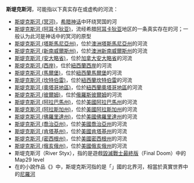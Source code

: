 '''斯堤克斯河'''，可能指以下真实存在或虚构的河流：
*[[斯堤克斯河_(冥河)|斯堤克斯河 (冥河)]]，[[希腊神话|希腊神话]]中环绕冥国的河
*[[斯堤克斯河_(阿耳卡狄亚)|斯堤克斯河 (阿耳卡狄亚)]]，流经希腊[[阿耳卡狄亚|阿耳卡狄亚]]地区的一条真实存在的河；一般认为此河是神话中的冥河的原型
*[[斯堤克斯河_(塔斯馬尼亞州)|斯堤克斯河 (塔斯馬尼亞州)]]，位於[[澳洲|澳洲]][[塔斯馬尼亞州|塔斯馬尼亞州]]的河流
*[[斯堤克斯河_(新南威爾斯州)|斯堤克斯河 (新南威爾斯州)]]，位於[[澳洲|澳洲]][[新南威爾斯州|新南威爾斯州]]的河流
*[[斯堤克斯河_(安大略省)|斯堤克斯河 (安大略省)]]，位於[[加拿大|加拿大]][[安大略省|安大略省]]的河流
*[[斯堤克斯河_(西岸)|斯堤克斯河 (西岸)]]，位於[[紐西蘭|紐西蘭]][[西岸_(紐西蘭)|西岸]]的河流
*[[斯堤克斯河_(馬爾堡)|斯堤克斯河 (馬爾堡)]]，位於[[紐西蘭|紐西蘭]][[馬爾堡_(紐西蘭)|馬爾堡]]的河流
*[[斯堤克斯河_(坎特伯雷)|斯堤克斯河 (坎特伯雷)]]，位於[[紐西蘭|紐西蘭]][[坎特伯雷_(紐西蘭)|坎特伯雷]]的河流
*[[斯堤克斯河_(奧塔哥地區)|斯堤克斯河 (奧塔哥地區)]]，位於[[紐西蘭|紐西蘭]][[奧塔哥地區|奧塔哥地區]]的河流
*[[斯堤克斯河_(彼爾姆)|斯堤克斯河 (彼爾姆)]]，位於[[俄羅斯|俄羅斯]][[彼爾姆|彼爾姆]]的河流
*[[斯堤克斯河_(阿拉巴馬州)|斯堤克斯河 (阿拉巴馬州)]]，位於[[美國|美國]][[阿拉巴馬州|阿拉巴馬州]]的河流
*[[斯堤克斯河_(阿拉斯加州)|斯堤克斯河 (阿拉斯加州)]]，位於[[美國|美國]][[阿拉斯加州|阿拉斯加州]]的河流
*[[斯堤克斯河_(佛羅里達州)|斯堤克斯河 (佛羅里達州)]]，位於[[美國|美國]][[佛羅里達州|佛羅里達州]]的河流
*[[斯堤克斯河_(喬治亞州)|斯堤克斯河 (喬治亞州)]]，位於[[美國|美國]][[喬治亞州|喬治亞州]]的河流
*[[斯堤克斯河_(肯塔基州)|斯堤克斯河 (肯塔基州)]]，位於[[美國|美國]][[肯塔基州|肯塔基州]]的河流
*[[斯堤克斯河_(密西根州)|斯堤克斯河 (密西根州)]]，位於[[美國|美國]][[密西根州|密西根州]]的河流
*[[斯堤克斯河_(俄亥俄州)|斯堤克斯河 (俄亥俄州)]]，位於[[美國|美國]][[俄亥俄州|俄亥俄州]]的河流
*斯堤克斯河（River Styx），指的是遊戲[[毀滅戰士最終版|毀滅戰士最終版]]（Final Doom）中的Map29 level
*在{{link-en|羅伯特·霍華|Robert E. Howard}}的小說作品《{{link-en|野蠻者科南|Conan the Barbarian}}》中，斯堤克斯河指的是「{{link-en|海波瑞恩時代|Hyborian Age}}」{{link-en|史提吉亞|Stygia (Conan)}}國的北界河，相當於真實世界中的[[尼羅河|尼羅河]]
{{disambig|S斯堤克斯河|Cat=五字地名消歧义}}